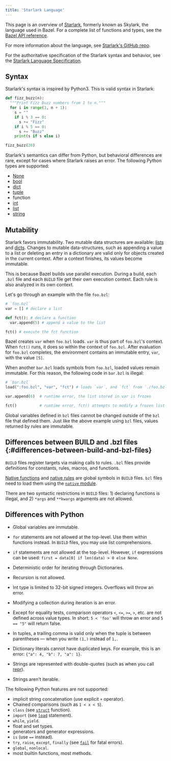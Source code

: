 ```yaml
---
title: 'Starlark Language'
---
```


<!-- [TOC] -->

This page is an overview of [Starlark](https://github.com/bazelbuild/starlark),
formerly known as Skylark, the language used in Bazel. For a complete list of
functions and types, see the [Bazel API reference](/versions/6.0.0/rules/lib/starlark-overview).

For more information about the language, see [Starlark's GitHub repo](https://github.com/bazelbuild/starlark/).

For the authoritative specification of the Starlark syntax and
behavior, see the [Starlark Language Specification](https://github.com/bazelbuild/starlark/blob/master/spec.md).

## Syntax

Starlark's syntax is inspired by Python3. This is valid syntax in Starlark:

```python
def fizz_buzz(n):
  """Print Fizz Buzz numbers from 1 to n."""
  for i in range(1, n + 1):
    s = ""
    if i % 3 == 0:
      s += "Fizz"
    if i % 5 == 0:
      s += "Buzz"
    print(s if s else i)

fizz_buzz(20)
```

Starlark's semantics can differ from Python, but behavioral differences are
rare, except for cases where Starlark raises an error. The following Python
types are supported:

* [None](lib/globals#None)
* [bool](lib/bool)
* [dict](lib/dict)
* [tuple](lib/globals#tuple)
* function
* [int](lib/int)
* [list](lib/list)
* [string](lib/string)

## Mutability

Starlark favors immutability. Two mutable data structures are available:
[lists](lib/list) and [dicts](lib/dict). Changes to mutable
data-structures, such as appending a value to a list or deleting an entry in a
dictionary are valid only for objects created in the current context. After a
context finishes, its values become immutable.

This is because Bazel builds use parallel execution. During a build, each `.bzl`
file and each `BUILD` file get their own execution context. Each rule is also
analyzed in its own context.

Let's go through an example with the file `foo.bzl`:

```python
# `foo.bzl`
var = [] # declare a list

def fct(): # declare a function
  var.append(5) # append a value to the list

fct() # execute the fct function
```

Bazel creates `var` when `foo.bzl` loads. `var` is thus part of `foo.bzl`'s
context. When `fct()` runs, it does so within the context of `foo.bzl`. After
evaluation for `foo.bzl` completes, the environment contains an immutable entry,
`var`, with the value `[5]`.

When another `bar.bzl` loads symbols from `foo.bzl`, loaded values remain
immutable. For this reason, the following code in `bar.bzl` is illegal:

```python
# `bar.bzl`
load(":foo.bzl", "var", "fct") # loads `var`, and `fct` from `./foo.bzl`

var.append(6)  # runtime error, the list stored in var is frozen

fct()          # runtime error, fct() attempts to modify a frozen list
```

Global variables defined in `bzl` files cannot be changed outside of the
`bzl` file that defined them. Just like the above example using `bzl` files,
values returned by rules are immutable.

## Differences between BUILD and .bzl files {:#differences-between-build-and-bzl-files}

`BUILD` files register targets via making calls to rules. `.bzl` files provide
definitions for constants, rules, macros, and functions.

[Native functions](/versions/6.0.0/reference/be/functions) and [native rules](
/reference/be/overview#language-specific-native-rules) are global symbols in
`BUILD` files. `bzl` files need to load them using the [`native` module](
https://bazel.build/rules/lib/native).

There are two syntactic restrictions in `BUILD` files: 1) declaring functions is
illegal, and 2) `*args` and `**kwargs` arguments are not allowed.

## Differences with Python

* Global variables are immutable.

* `for` statements are not allowed at the top-level. Use them within functions
  instead. In `BUILD` files, you may use list comprehensions.

* `if` statements are not allowed at the top-level. However, `if` expressions
  can be used: `first = data[0] if len(data) > 0 else None`.

* Deterministic order for iterating through Dictionaries.

* Recursion is not allowed.

* Int type is limited to 32-bit signed integers. Overflows will throw an error.

* Modifying a collection during iteration is an error.

* Except for equality tests, comparison operators `<`, `<=`, `>=`, `>`, etc. are
not defined across value types. In short: `5 < 'foo'` will throw an error and
`5 == "5"` will return false.

* In tuples, a trailing comma is valid only when the tuple is between
  parentheses — when you write `(1,)` instead of `1,`.

* Dictionary literals cannot have duplicated keys. For example, this is an
  error: `{"a": 4, "b": 7, "a": 1}`.

* Strings are represented with double-quotes (such as when you call
  [repr](lib/globals#repr)).

* Strings aren't iterable.

The following Python features are not supported:

* implicit string concatenation (use explicit `+` operator).
* Chained comparisons (such as `1 < x < 5`).
* `class` (see [`struct`](lib/struct#struct) function).
* `import` (see [`load`](/extending/concepts#loading-an-extension) statement).
* `while`, `yield`.
* float and set types.
* generators and generator expressions.
* `is` (use `==` instead).
* `try`, `raise`, `except`, `finally` (see [`fail`](lib/globals#fail) for fatal errors).
* `global`, `nonlocal`.
* most builtin functions, most methods.
